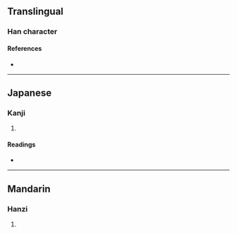 {{character info/new}}
==Translingual==

===Han character===
{{Han char|rn=96|rad=玉|as=10|sn=14|four=|canj=MGHRF|ids=⿰𤣩烏}}

====References====
* {{Han ref|kx=0739.040|dkj=21152|dj=1149.110|hdz=21131.020|uh=7466|ud=29798}}

----

==Japanese==

===Kanji===
{{ja-kanji|grade=|rs=玉10}}

# {{rfdef|ja|sort=玉10}}

====Readings====
* {{ja-readings|on=[[お]] (o), [[う]] (u)|kun=|nanori=}}

----

==Mandarin==

===Hanzi===
{{cmn-hanzi|pin=[[wǔ]] ([[wu3]]), [[wū]] ([[wu1]])|wg=wu<sup>3</sup>, wu<sup>1</sup>}}

# {{rfdef|cmn|sort=玉10}}